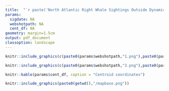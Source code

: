 ```yaml
---
title:  "`r paste('North Atlantic Right Whale Sightings Outside Dynamic Fishing Zones', params$sigdate)`"
params:
  sigdate: NA
  webshotpath: NA
  cent_df: NA
geometry: margin=1.5cm
output: pdf_document
classoption: landscape
---
```

\vspace*{-4mm}
```r
knitr::include_graphics(c(paste0(params$webshotpath,"1.png"),paste0(params$webshotpath,"2.png")))
```
```r
knitr::include_graphics(c(paste0(params$webshotpath,"3.png"),paste0(params$webshotpath,"4.png")))
```
```r
knitr::kable(params$cent_df, caption = "Centroid coordinates")
```
```r
knitr::include_graphics(paste0(getwd(),"/mapbase.png"))
```


